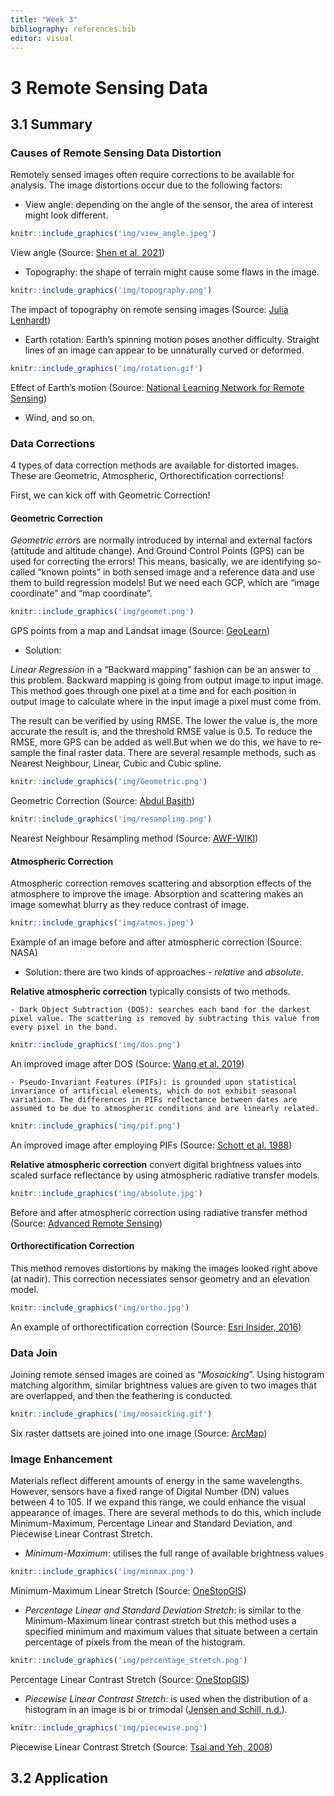 ```yaml
---
title: "Week 3"
bibliography: references.bib
editor: visual
---
```


<h1>3 Remote Sensing Data</h1>

<h2>3.1 Summary</h2>

<h3>Causes of Remote Sensing Data Distortion</h3>

Remotely sensed images often require corrections to be available for analysis. The image distortions occur due to the following factors:

-   View angle: depending on the angle of the sensor, the area of interest might look different.

```r
knitr::include_graphics('img/view_angle.jpeg')
```

View angle (Source: [Shen et al. 2021](https://www.mdpi.com/2072-4292/13/24/5094))

-   Topography: the shape of terrain might cause some flaws in the image.

```r
knitr::include_graphics('img/topography.png')
```

The impact of topography on remote sensing images (Source: [Julia Lenhardt](https://community.esri.com/t5/imagery-and-remote-sensing-blog/bg-p/imagery-and-remote-sensing-blog/page/4))

-   Earth rotation: Earth's spinning motion poses another difficulty. Straight lines of an image can appear to be unnaturally curved or deformed.

```r
knitr::include_graphics('img/rotation.gif')
```

Effect of Earth's motion (Source: [National Learning Network for Remote Sensing](https://www.nln.geos.ed.ac.uk/courses/english/frs/f3400/f3400005.htm))

-   Wind, and so on.

<h3>Data Corrections</h3>

4 types of data correction methods are available for distorted images. These are Geometric, Atmospheric, Orthorectification corrections!

First, we can kick off with Geometric Correction!

<h4>**Geometric Correction**</h4>

*Geometric error*s are normally introduced by internal and external factors (attitude and altitude change). And Ground Control Points (GPS) can be used for correcting the errors! This means, basically, we are identifying so-called "known points" in both sensed image and a reference data and use them to build regression models! But we need each GCP, which are "image coordinate" and "map coordinate".

```r
knitr::include_graphics('img/geomet.png')
```

GPS points from a map and Landsat image (Source: [GeoLearn](https://geolearn.in/geometric-corrections-in-remote-sensing-images/))

-   Solution:

*Linear Regression* in a "Backward mapping" fashion can be an answer to this problem. Backward mapping is going from output image to input image. This method goes through one pixel at a time and for each position in output image to calculate where in the input image a pixel must come from.

The result can be verified by using RMSE. The lower the value is, the more accurate the result is, and the threshold RMSE value is 0.5. To reduce the RMSE, more GPS can be added as well.But when we do this, we have to re-sample the final raster data. There are several resample methods, such as Nearest Neighbour, Linear, Cubic and Cubic spline.

```r
knitr::include_graphics('img/Geometric.png')
```

Geometric Correction (Source: [Abdul Basith](https://www.researchgate.net/figure/Geometric-correction-procedures_fig7_320710942))

```r
knitr::include_graphics('img/resampling.png')
```

Nearest Neighbour Resampling method (Source: [AWF-WIKI](http://wiki.awf.forst.uni-goettingen.de/wiki/index.php/Geometric_corrections))

<h4>**Atmospheric Correction**</h4>

Atmospheric correction removes scattering and absorption effects of the atmosphere to improve the image. Absorption and scattering makes an image somewhat blurry as they reduce contrast of image.

```r
knitr::include_graphics('img/atmos.jpeg')
```

Example of an image before and after atmospheric correction (Source: NASA)

-   Solution: there are two kinds of approaches - *relative* and *absolute*.

**Relative atmospheric correction** typically consists of two methods.

    - Dark Object Subtraction (DOS): searches each band for the darkest pixel value. The scattering is removed by subtracting this value from every pixel in the band.

```r
knitr::include_graphics('img/dos.png')
```

An improved image after DOS (Source: [Wang et al. 2019](https://link.springer.com/chapter/10.1007/978-981-13-9917-6_41))


    - Pseudo-Invariant Features (PIFs): is grounded upon statistical invariance of artificial elements, which do not exhibit seasonal variation. The differences in PIFs reflectance between dates are assumed to be due to atmospheric conditions and are linearly related.

```r
knitr::include_graphics('img/pif.png')
```

An improved image after employing PIFs (Source: [Schott et al. 1988](https://doi.org/10.1016/0034-4257(88)90116-2))


**Relative atmospheric correction** convert digital brightness values into scaled surface reflectance by using atmospheric radiative transfer models.

```r
knitr::include_graphics('img/absolute.jpg')
```

Before and after atmospheric correction using radiative transfer method (Source: [Advanced Remote Sensing](https://www.sciencedirect.com/topics/earth-and-planetary-sciences/atmospheric-correction#:~:text=Atmospheric%20correction%20of%20the%20radiative,the%20atmospheric%E2%80%93surface%20remote%20sensor.)) 


<h4>**Orthorectification Correction**</h4>

This method removes distortions by making the images looked right above (at nadir). This correction necessiates sensor geometry and an elevation model. 

```r
knitr::include_graphics('img/ortho.jpg')
```

An example of orthorectification correction (Source: [Esri Insider, 2016](https://www.esri.com/about/newsroom/insider/what-is-orthorectified-imagery/))


<h3>Data Join</h3>

Joining remote sensed images are coined as "*Mosaicking*". Using histogram matching algorithm, similar brightness values are given to two images that are overlapped, and then the feathering is conducted.

```r
knitr::include_graphics('img/mosaicking.gif')
```

Six raster dattsets are joined into one image (Source: [ArcMap](https://desktop.arcgis.com/en/arcmap/10.3/manage-data/raster-and-images/what-is-a-mosaic.htm))


<h3>Image Enhancement</h3>

Materials reflect different amounts of energy in the same wavelengths. However, sensors have a fixed range of Digital Number (DN) values between 4 to 105. If we expand this range, we could enhance the visual appearance of images. There are several methods to do this, which include Minimum-Maximum, Percentage Linear and Standard Deviation, and Piecewise Linear Contrast Stretch.

- *Minimum-Maximum*: utilises the full range of available brightness values

```r
knitr::include_graphics('img/minmax.png')
```

Minimum-Maximum Linear Stretch (Source: [OneStopGIS](https://www.onestopgis.com/Aerial-Photography/Digital-Imaging/Imaging-by-Scanning-Techniques/3-Contrast-Stretch.html))


- *Percentage Linear and Standard Deviation Stretch*: is similar to the Minimum-Maximum linear contrast stretch but this method uses a specified minimum and maximum values that situate between a certain percentage of pixels from the mean of the histogram.

```r
knitr::include_graphics('img/percentage_stretch.png')
```

Percentage Linear Contrast Stretch (Source: [OneStopGIS](https://www.onestopgis.com/Aerial-Photography/Digital-Imaging/Imaging-by-Scanning-Techniques/3-Contrast-Stretch.html))

- *Piecewise Linear Contrast Stretch*: is used when the distribution of a histogram in an image is bi or trimodal ([Jensen and Schill, n.d.](http://knightlab.org/rscc/legacy/RSCC_Contrast_Enhancement.pdf)).

```r
knitr::include_graphics('img/piecewise.png')
```

Piecewise Linear Contrast Stretch (Source: [Tsai and Yeh, 2008](http://dx.doi.org/10.1109/TCE.2008.4560077))


<h2>3.2 Application</h2>

